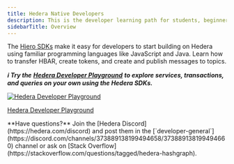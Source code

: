 ---
title: Hedera Native Developers
description: This is the developer learning path for students, beginners, and developers new to web3 and Hedera.
sidebarTitle: Overview
---

The [Hiero SDKs](/hedera/sdks-and-apis/sdks) make it easy for developers to start building on Hedera using familiar programming languages like JavaScript and Java. Learn how to transfer HBAR, create tokens, and create and publish messages to topics.

**_ℹ️ Try the_** [**_Hedera Developer Playground_**](https://portal.hedera.com/playground) **_to explore services, transactions, and queries on your own using the Hedera SDKs._**

<div className="flex flex-col justify-center items-center w-full mt-4 mb-8 not-prose">
  <a
    href="https://portal.hedera.com/playground"
    target="_blank"
    rel="noopener noreferrer"
    className="no-underline text-center cursor-pointer group"
    style={{ textAlign: "center" }}
  >
    <img
      src="/images/getting-started-hedera-native-developers/playground-screenshot.png"
      alt="Hedera Developer Playground"
      className="mx-auto rounded-lg shadow-sm w-full h-auto mb-[5px]"
      noZoom
    />
    <p className="text-gray-1000 dark:text-gray-500 text-sm font-semibold mt-3 mb-0 text-center underline decoration-[#8853FF] decoration-1 underline-offset-[6px] transition-colors duration-200 group-hover:text-[#8853FF]">
      Hedera Developer Playground
    </p>
  </a>
</div>

<Info>
  **Have questions?** Join the [Hedera Discord](https://hedera.com/discord) and
  post them in the
  [`developer-general`](https://discord.com/channels/373889138199494658/373889138199494660)
  channel or ask on [Stack
  Overflow](https://stackoverflow.com/questions/tagged/hedera-hashgraph).
</Info>
